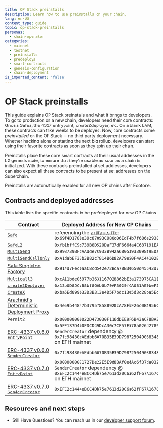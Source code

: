 ```yaml
---
title: OP Stack preinstalls
description: Learn how to use preinstalls on your chain.
lang: en-US
content_type: guide
topic: op-stack-preinstalls
personas:
  - chain-operator
categories:
  - mainnet
  - testnet
  - preinstalls
  - predeploys
  - smart-contracts
  - genesis-configuration
  - chain-deployment
is_imported_content: 'false'
---
```



# OP Stack preinstalls

This guide explains OP Stack preinstalls and what it brings to developers.
To go to production on a new chain, developers need their core contracts: Gnosis Safes, the 4337 entrypoint, create2deployer, etc. On a blank EVM, these contracts can take weeks to be deployed. Now, core contracts come *preinstalled* on the OP Stack -- no third party deployment necessary.
Whether hacking alone or starting the next big rollup, developers can start using their favorite contracts as soon as they spin up their chain.

Preinstalls place these core smart contracts at their usual addresses in the L2 genesis state, to ensure that they're usable as soon as a chain is initialized.
With these contracts preinstalled at set addresses, developers can also expect all these contracts to be present at set addresses on the Superchain.

<Callout type="info">
  Preinstalls are automatically enabled for all new OP chains after Ecotone.
</Callout>

## Contracts and deployed addresses

This table lists the specific contracts to be pre/deployed for new OP Chains.

| Contract                                                                                                                            | Deployed Address for New OP Chains                                                                                                                                   |
| ----------------------------------------------------------------------------------------------------------------------------------- | -------------------------------------------------------------------------------------------------------------------------------------------------------------------- |
| [`Safe`](https://github.com/safe-global/safe-smart-account/blob/v1.3.0/contracts/GnosisSafe.sol)                                    | referencing the [artifacts file](https://github.com/ethereum-optimism/optimism/blob/v1.1.4/op-bindings/artifacts.json): `0x69f4D1788e39c87893C980c06EdF4b7f686e2938` |
| [`SafeL2`](https://github.com/safe-global/safe-smart-account/blob/v1.3.0/contracts/GnosisSafeL2.sol)                                | `0xfb1bffC9d739B8D520DaF37dF666da4C687191EA`                                                                                                                         |
| [`MultiSend`](https://github.com/safe-global/safe-smart-account/blob/v1.3.0/contracts/libraries/MultiSend.sol)                      | `0x998739BFdAAdde7C933B942a68053933098f9EDa`                                                                                                                         |
| [`MultiSendCallOnly`](https://github.com/safe-global/safe-smart-account/blob/v1.3.0/contracts/libraries/MultiSendCallOnly.sol)      | `0xA1dabEF33b3B82c7814B6D82A79e50F4AC44102B`                                                                                                                         |
| [Safe Singleton Factory](https://github.com/safe-global/safe-singleton-factory/blob/main/source/deterministic-deployment-proxy.yul) | `0x914d7Fec6aaC8cd542e72Bca78B30650d45643d7`                                                                                                                         |
| [`Multicall3`](https://github.com/mds1/multicall/tree/main)                                                                         | `0xcA11bde05977b3631167028862bE2a173976CA11`                                                                                                                         |
| [`create2Deployer`](https://github.com/pcaversaccio/create2deployer)                                                                | `0x13b0D85CcB8bf860b6b79AF3029fCA081AE9beF2`                                                                                                                         |
| [`CreateX`](https://github.com/pcaversaccio/createx)                                                                                | `0xba5Ed099633D3B313e4D5F7bdc1305d3c28ba5Ed`                                                                                                                         |
| [Arachnid's Deterministic Deployment Proxy](https://github.com/Arachnid/deterministic-deployment-proxy)                             | `0x4e59b44847b379578588920cA78FbF26c0B4956C`                                                                                                                         |
| [`Permit2`](https://github.com/Uniswap/permit2)                                                                                     | `0x000000000022D473030F116dDEE9F6B43aC78BA3`                                                                                                                         |
| [ERC-4337 v0.6.0 `EntryPoint`](https://github.com/eth-infinitism/account-abstraction/tree/v0.6.0)                                   | `0x5FF137D4b0FDCD49DcA30c7CF57E578a026d2789`   <br /> `SenderCreator` dependency @ `0x7fc98430eAEdbb6070B35B39D798725049088348` on ETH mainnet                       |
| [ERC-4337 v0.6.0 `SenderCreator`](https://github.com/eth-infinitism/account-abstraction/tree/v0.6.0)                                | `0x7fc98430eAEdbb6070B35B39D798725049088348`                                                                                                                         |
| [ERC-4337 v0.7.0 `EntryPoint`](https://github.com/eth-infinitism/account-abstraction/tree/v0.7.0)                                   | `0x0000000071727De22E5E9d8BAf0edAc6f37da032`   <br /> `SenderCreator` dependency @ `0xEFC2c1444eBCC4Db75e7613d20C6a62fF67A167C` on ETH mainnet                       |
| [ERC-4337 v0.7.0 `SenderCreator`](https://github.com/eth-infinitism/account-abstraction/tree/v0.7.0)                                | `0xEFC2c1444eBCC4Db75e7613d20C6a62fF67A167C`                                                                                                                         |

## Resources and next steps

*   Still Have Questions? You can reach us in our [developer support forum](https://github.com/ethereum-optimism/developers/discussions).
